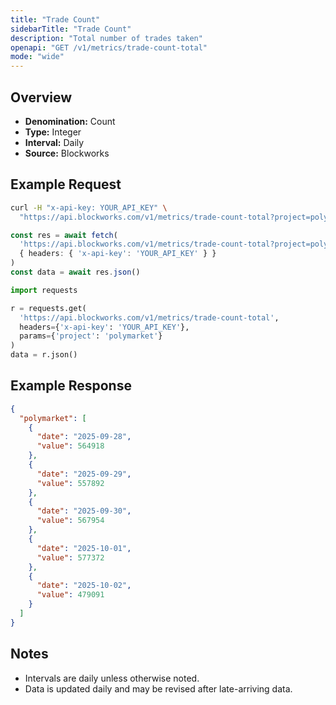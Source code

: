 ```yaml
---
title: "Trade Count"
sidebarTitle: "Trade Count"
description: "Total number of trades taken"
openapi: "GET /v1/metrics/trade-count-total"
mode: "wide"
---
```


## Overview

- **Denomination:** Count
- **Type:** Integer
- **Interval:** Daily
- **Source:** Blockworks

## Example Request

<CodeGroup>

```bash cURL
curl -H "x-api-key: YOUR_API_KEY" \
  "https://api.blockworks.com/v1/metrics/trade-count-total?project=polymarket"
```

```typescript TypeScript
const res = await fetch(
  'https://api.blockworks.com/v1/metrics/trade-count-total?project=polymarket',
  { headers: { 'x-api-key': 'YOUR_API_KEY' } }
)
const data = await res.json()
```

```python Python
import requests

r = requests.get(
  'https://api.blockworks.com/v1/metrics/trade-count-total',
  headers={'x-api-key': 'YOUR_API_KEY'},
  params={'project': 'polymarket'}
)
data = r.json()
```

</CodeGroup>

## Example Response

```json
{
  "polymarket": [
    {
      "date": "2025-09-28",
      "value": 564918
    },
    {
      "date": "2025-09-29",
      "value": 557892
    },
    {
      "date": "2025-09-30",
      "value": 567954
    },
    {
      "date": "2025-10-01",
      "value": 577372
    },
    {
      "date": "2025-10-02",
      "value": 479091
    }
  ]
}
```

## Notes
- Intervals are daily unless otherwise noted.
- Data is updated daily and may be revised after late-arriving data.